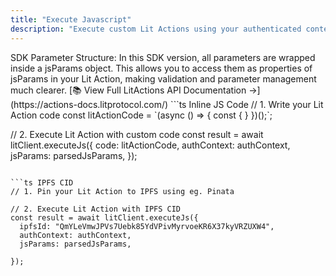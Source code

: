 ```yaml
---
title: "Execute Javascript"
description: "Execute custom Lit Actions using your authenticated context. Choose between custom code or IPFS-stored actions. The execution will automatically find the most optimised price, or you can specify a custom maximum price using the userMaxPrice parameter."
---
```


<Note>
  SDK Parameter Structure: In this SDK version, all parameters are wrapped
  inside a jsParams object. This allows you to access them as properties of
  jsParams in your Lit Action, making validation and parameter management much
  clearer.
</Note>

<Tip>
  [📚 View Full LitActions API Documentation
  →](https://actions-docs.litprotocol.com/)
</Tip>

<CodeGroup>
```ts Inline JS Code
// 1. Write your Lit Action code
const litActionCode = `(async () => {
  const { }
})();`;

// 2. Execute Lit Action with custom code
const result = await litClient.executeJs({
code: litActionCode,
authContext: authContext,
jsParams: parsedJsParams,
});

````

```ts IPFS CID
// 1. Pin your Lit Action to IPFS using eg. Pinata

// 2. Execute Lit Action with IPFS CID
const result = await litClient.executeJs({
  ipfsId: "QmYLeVmwJPVs7Uebk85YdVPivMyrvoeKR6X37kyVRZUXW4",
  authContext: authContext,
  jsParams: parsedJsParams,

});
````

</CodeGroup>
